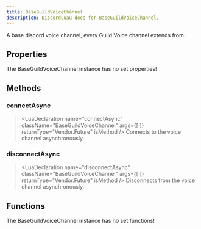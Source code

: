 ```yaml
---
title: BaseGuildVoiceChannel
description: DiscordLuau docs for BaseGuildVoiceChannel.
---
```

[//]: # (This file was automatically compiled through the Generator luau code under this repository)
[//]: # (if you want to edit the documentation of discord-luau, please write changes)
[//]: # (to the discord-luau repository itself, we extract the comments from discord-luau and translate)
[//]: # (them into markdown files that Nextra can interpret!)

[//]: # (----- DOCUMENT IMPORTS ----- )


[//]: # (----- DOCUMENT DESCRIPTION ----- )

A base discord voice channel, every Guild Voice channel extends from.

[//]: # (----- DOCUMENT PROPERTIES ----- )

## Properties

The BaseGuildVoiceChannel instance has no set properties!

[//]: # (----- DOCUMENT METHODS ----- )

## Methods

### connectAsync

> <LuaDeclaration name="connectAsync" className="BaseGuildVoiceChannel" args={[  ]} returnType="Vendor.Future<boolean>" isMethod />
Connects to the voice channel asynchronously.
### disconnectAsync

> <LuaDeclaration name="disconnectAsync" className="BaseGuildVoiceChannel" args={[  ]} returnType="Vendor.Future<unknown>" isMethod />
Disconnects from the voice channel asynchronously.

[//]: # (----- DOCUMENT FUNCTIONS ----- )

## Functions

The BaseGuildVoiceChannel instance has no set functions!

